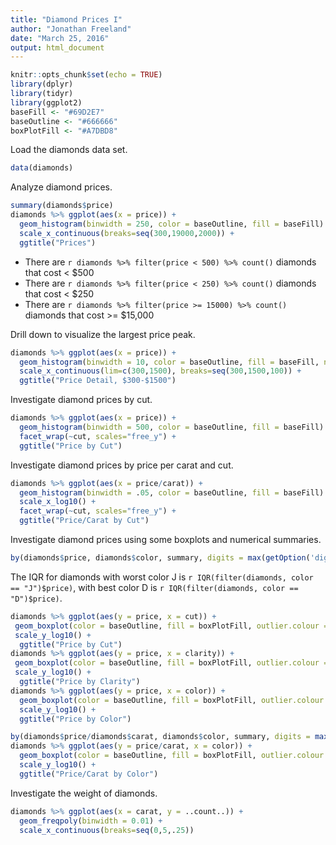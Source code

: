 ```yaml
---
title: "Diamond Prices I"
author: "Jonathan Freeland"
date: "March 25, 2016"
output: html_document
---
```

```r
knitr::opts_chunk$set(echo = TRUE)
library(dplyr)
library(tidyr)
library(ggplot2)
baseFill <- "#69D2E7"
baseOutline <- "#666666"
boxPlotFill <- "#A7DBD8"
```

Load the diamonds data set.
```r
data(diamonds)
```

Analyze diamond prices.
```r
summary(diamonds$price)
diamonds %>% ggplot(aes(x = price)) +
  geom_histogram(binwidth = 250, color = baseOutline, fill = baseFill) +
  scale_x_continuous(breaks=seq(300,19000,2000)) +
  ggtitle("Prices")
```

* There are `r diamonds %>% filter(price < 500) %>% count()` diamonds that cost < $500
* There are `r diamonds %>% filter(price < 250) %>% count()` diamonds that cost < $250
* There are `r diamonds %>% filter(price >= 15000) %>% count()` diamonds that cost >= $15,000

Drill down to visualize the largest price peak.
```r
diamonds %>% ggplot(aes(x = price)) +
  geom_histogram(binwidth = 10, color = baseOutline, fill = baseFill, na.rm = TRUE) +
  scale_x_continuous(lim=c(300,1500), breaks=seq(300,1500,100)) +
  ggtitle("Price Detail, $300-$1500")
```

Investigate diamond prices by cut.
```r
diamonds %>% ggplot(aes(x = price)) +
  geom_histogram(binwidth = 500, color = baseOutline, fill = baseFill) +
  facet_wrap(~cut, scales="free_y") +
  ggtitle("Price by Cut")
```

Investigate diamond prices by price per carat and cut.
```r
diamonds %>% ggplot(aes(x = price/carat)) +
  geom_histogram(binwidth = .05, color = baseOutline, fill = baseFill) +
  scale_x_log10() +
  facet_wrap(~cut, scales="free_y") +
  ggtitle("Price/Carat by Cut")
```

Investigate diamond prices using some boxplots and numerical summaries.
```r
by(diamonds$price, diamonds$color, summary, digits = max(getOption('digits')))
```
The IQR for diamonds with worst color J is `r IQR(filter(diamonds, color == "J")$price)`, with best color D is `r IQR(filter(diamonds, color == "D")$price)`.
```r
diamonds %>% ggplot(aes(y = price, x = cut)) +
 geom_boxplot(color = baseOutline, fill = boxPlotFill, outlier.colour = "#F38630") + 
 scale_y_log10() +
  ggtitle("Price by Cut")
diamonds %>% ggplot(aes(y = price, x = clarity)) +
 geom_boxplot(color = baseOutline, fill = boxPlotFill, outlier.colour = "#F38630") + 
 scale_y_log10() +
  ggtitle("Price by Clarity")
diamonds %>% ggplot(aes(y = price, x = color)) +
  geom_boxplot(color = baseOutline, fill = boxPlotFill, outlier.colour = "#F38630") + 
  scale_y_log10() +
  ggtitle("Price by Color")
```

```r
by(diamonds$price/diamonds$carat, diamonds$color, summary, digits = max(getOption('digits')))
diamonds %>% ggplot(aes(y = price/carat, x = color)) +
  geom_boxplot(color = baseOutline, fill = boxPlotFill, outlier.colour = "#F38630") + 
  scale_y_log10() +
  ggtitle("Price/Carat by Color")
```

Investigate the weight of diamonds.
```r
diamonds %>% ggplot(aes(x = carat, y = ..count..)) + 
  geom_freqpoly(binwidth = 0.01) +
  scale_x_continuous(breaks=seq(0,5,.25))
```


